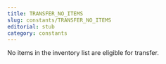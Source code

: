```yaml
---
title: TRANSFER_NO_ITEMS
slug: constants/TRANSFER_NO_ITEMS
editorial: stub
category: constants
---
```


<LSLConstant
	name="TRANSFER_NO_ITEMS"
	type="integer"
	value="-4"
/>

No items in the inventory list are eligible for transfer.
